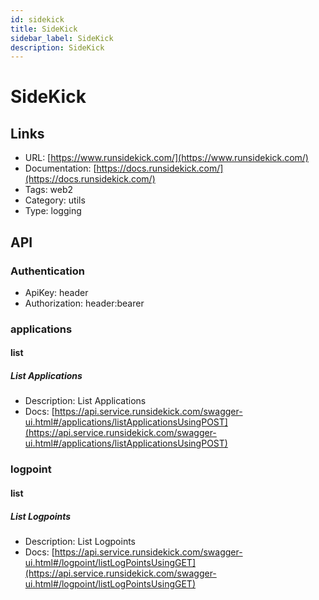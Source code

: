 ```yaml
---
id: sidekick
title: SideKick
sidebar_label: SideKick
description: SideKick
---
```


# SideKick

## Links

* URL: [https://www.runsidekick.com/](https://www.runsidekick.com/)
* Documentation: [https://docs.runsidekick.com/](https://docs.runsidekick.com/)
* Tags: web2
* Category: utils
* Type: logging

## API

### Authentication

* ApiKey: header
* Authorization: header:bearer

### applications

#### list

##### List Applications

* Description: List Applications
* Docs: [https://api.service.runsidekick.com/swagger-ui.html#/applications/listApplicationsUsingPOST](https://api.service.runsidekick.com/swagger-ui.html#/applications/listApplicationsUsingPOST)

### logpoint

#### list

##### List Logpoints

* Description: List Logpoints
* Docs: [https://api.service.runsidekick.com/swagger-ui.html#/logpoint/listLogPointsUsingGET](https://api.service.runsidekick.com/swagger-ui.html#/logpoint/listLogPointsUsingGET)

